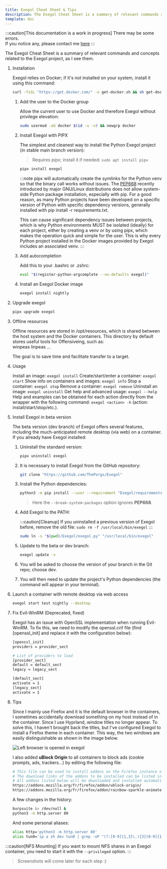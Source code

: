 ---
title: Exegol Cheat Sheet & Tips
description: The Exegol Cheat Sheet is a summary of relevant commands and concepts related to the Exegol project, as I see them.
template: doc
---


:::caution[This documentation is a work in progress]
There may be some errors.  
If you notice any, please contact me [here](mailto:contactit.yarka@slmail.me)
::: 

The Exegol Cheat Sheet is a summary of relevant commands and concepts related to the Exegol project, as I see them.  

<Steps>

1. Installation

   Exegol relies on Docker; if it's not installed on your system, install it using this command:

   ```sh
   curl -fsSL "https://get.docker.com/" -o get-docker.sh && sh get-docker.sh
   ```
   
   <Steps>

   1. Add the user to the Docker group

      Allow the current user to use Docker and therefore Exegol without privilege elevation:

      ```sh
      sudo usermod -aG docker $(id -u -n) && newgrp docker
      ```

   2. Install Exegol with PIPX

      The simplest and cleanest way to install the Python Exegol project (in stable main branch version):

      > Requires pipx; install it if needed: `sudo apt install pipx`

      ```sh
      pipx install exegol
      ```

      :::note
      pipx will automatically create the symlinks for the Python venv so that the binary call works without issues.
      The <a href="[https://privatebin.net](https://peps.python.org/pep-0668/)" target="_blank">PEP668</a> recently introduced by major GNU/Linux distributions does not allow system-side Python package installation, especially with pip.
      For a good reason, as many Python projects have been developed on a specific version of Python with specific dependency versions, generally installed with pip install -r requirements.txt.

      This can cause significant dependency issues between projects, which is why Python environments MUST be isolated (ideally) for each project, either by creating a venv or by using pipx, which makes the operation quick and simple for the user. This is why every Python project installed in the Docker images provided by Exegol includes an associated venv.
      ::: 

   3. Add autocompletion

      Add this to your .bashrc or .zshrc:

      ```sh title="~/.bashrc"
      eval "$(register-python-argcomplete --no-defaults exegol)"
      ```

   4. Install an Exegol Docker image

      ```sh
      exegol install nightly
      ```

   </Steps>

2. Upgrade exegol

   ```sh
   pipx upgrade exegol
   ```

3. Offline resources

   Offline resources are stored in /opt/resources, which is shared between the host system and the Docker containers. This directory by default stores useful tools for Offensiveing, such as:  
   <Icon name="right-arrow" />winpeas
   <Icon name="right-arrow" />linpeas
   <Icon name="right-arrow" />...

   The goal is to save time and facilitate transfer to a target.

4. Usage

   <Icon name="right-arrow" />Install an image: `exegol install`
   <Icon name="right-arrow" />Create/start/enter a container: `exegol start`
   <Icon name="right-arrow" />Show info on containers and images: `exegol info`
   <Icon name="right-arrow" />Stop a container: `exegol stop`
   <Icon name="right-arrow" />Remove a container: `exegol remove`
   <Icon name="right-arrow" />Uninstall an image: `exegol uninstall`
   <Icon name="right-arrow" />Get help and advanced usage: `exegol --help`
   <Icon name="right-arrow" />Help and examples can be obtained for each action directly from the wrapper with the following command: `exegol <action> -h` (action: install/start/stop/etc.).

5. Install Exegol in beta version

   The beta version (dev branch) of Exegol offers several features, including the much-anticipated remote desktop (via web) on a container. If you already have Exegol installed:  

   <Steps>

   1. Uninstall the standard version:

      ```sh
      pipx uninstall exegol
      ```

   2. It is necessary to install Exegol from the GitHub repository:

      ```sh
      git clone "https://github.com/ThePorgs/Exegol"
      ```

   3. Install the Python dependencies:

      ```sh
      python3 -m pip install --user --requirement "Exegol/requirements.txt" --break-system-packages
      ```

      > Here the `--break-system-packages` option ignores **PEP668**.

   4. Add Exegol to the PATH:

      :::caution[Cleanup]
      If you uninstalled a previous version of Exegol before, remove the old file: `sudo rm -f /usr/local/bin/exegol`
      :::

      ```sh
      sudo ln -s "$(pwd)/Exegol/exegol.py" "/usr/local/bin/exegol"
      ```
   5. Update to the beta or dev branch:

      ```sh
      exegol update -v
      ```

   6. You will be asked to choose the version of your branch in the Git repo; choose dev.

   7. You will then need to update the project's Python dependencies (the command will appear in your terminal).
   
   </Steps>

6. Launch a container with remote desktop via web access

   ```sh
   exegol start test nightly --desktop
   ```

7. Fix Evil-WinRM (Deprecated, fixed)

   Exegol has an issue with OpenSSL implementation when running Evil-WinRM. To fix this, we need to modify the openssl.cnf file (find [openssl_init] and replace it with the configuration below):

   ```sh title="/etc/ssl/openssl.cnf"
   [openssl_init]
   providers = provider_sect

   # List of providers to load
   [provider_sect]
   default = default_sect
   legacy = legacy_sect

   [default_sect]
   activate = 1
   [legacy_sect]
   activate = 1
   ```
8. Tips

   Since I mainly use Firefox and it is the default browser in the containers, I sometimes accidentally download something on my host instead of in the container. Since I use Hyprland, window titles no longer appear. To solve this, I haven't brought back the titles, but I've configured Exegol to install a Firefox theme in each container. This way, the two windows are easily distinguishable as shown in the image below.

   ![Left browser is opened in exegol](../../../assets/offensive/browsers.webp)

   I also added **uBlock Origin** to all containers to block ads (cookie prompts, ads, trackers...) by editing the following file:

   ```sh title="~/.exegol/my-resources/setup/firefox/addons.txt"
   # This file can be used to install addons on the Firefox instance of Exegol.
   # The download links of the addons to be installed can be listed in this file (ie: https://addons.mozilla.org/fr/firefox/addon/foxyproxy-standard/).
   # All addons listed below will be downloaded and installed automatically when creating a new Exegol container.
   https://addons.mozilla.org/fr/firefox/addon/ublock-origin/
   https://addons.mozilla.org/fr/firefox/addon/rainbow-sparkle-animated-theme/
   ```

   A few changes in the history:

   ```sh title="~/.exegol/my-resources/setup/zsh/history"
   burpsuite &> /dev/null &
   python3 -m http.server 80
   ```

   And some personal aliases:

   ```sh titl="~/.exegol/my-resources/setup/zsh/aliases"
   alias http='python3 -m http.server 80'
   alias tun0='ip a sh dev tun0 | grep -oP "(?:[0-9]{1,3}\.){3}[0-9]{1,3}" | tr -d "\n" | xclip -sel c; tun0ip=$(xsel -ob); echo "\033[1;32m[+]\033[0m Successfully copied \033[1;32m$tun0ip\033[0m (tun0) to clipboard !"'
   ```
   
</Steps>

:::caution[NFS Mounting]
If you want to mount NFS shares in an Exegol container, you need to start it with the `--privileged` option.
:::

> Screenshots will come later for each step :)